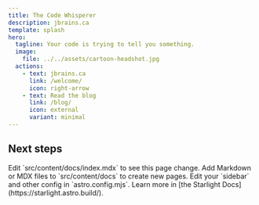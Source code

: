 ```yaml
---
title: The Code Whisperer
description: jbrains.ca
template: splash
hero:
  tagline: Your code is trying to tell you something.
  image:
    file: ../../assets/cartoon-headshot.jpg
  actions:
    - text: jbrains.ca
      link: /welcome/
      icon: right-arrow
    - text: Read the blog
      link: /blog/
      icon: external
      variant: minimal
---
```



## Next steps

<CardGrid stagger>
	<Card title="Update content" icon="pencil">
		Edit `src/content/docs/index.mdx` to see this page change.
	</Card>
	<Card title="Add new content" icon="add-document">
		Add Markdown or MDX files to `src/content/docs` to create new pages.
	</Card>
	<Card title="Configure your site" icon="setting">
		Edit your `sidebar` and other config in `astro.config.mjs`.
	</Card>
	<Card title="Read the docs" icon="open-book">
		Learn more in [the Starlight Docs](https://starlight.astro.build/).
	</Card>
</CardGrid>
